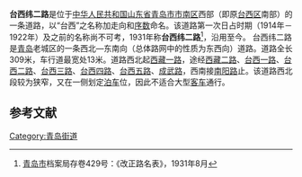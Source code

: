 {{Infobox China Road
|中文道路名称=台西纬二路
|道路名称拼音=TAIXI WEI 2 LU
|路牌类型=Qingdao
|道路方向=WE
|图片=
|图片说明=
|道路属性=城市支路
|道路总长度=0.425
|车速限制=
|行车线数量=
|所在地区=[[中华人民共和国|中华人民共和国]][[山东省|山东省]][[青岛市|青岛市]]
|起点=台西一路
|终点=成武路
|道路命名日期=1931年
|命名缘由=[[台西鎮|台西鎮]]道路整理
|道路旧名=
|道路动工日期=
|通车日期=
|路段主要建筑=
}}
'''台西纬二路'''是位于[[中华人民共和国|中华人民共和国]][[山东省|山东省]][[青岛市|青岛市]][[市南区|市南区]]西部（即原[[台西区|台西区]]南部）的一条道路，以“台西”之名称加走向和[[序数|序数]]命名。该道路第一次日占时期（1914年－1922年）及之前的名称尚不可考，1931年称'''台西纬二路'''<ref>[[青岛市|青岛市]]档案局存卷429号：《改正路名表》，1931年8月</ref>，沿用至今。
台西纬二路是[[青岛|青岛]]老城区的一条西北—东南向（总体路网中的性质为东西向）道路。道路全长309米，车行道最宽处13米。道路西北起[[西藏一路|西藏一路]]，途经[[西藏二路|西藏二路]]、[[台西一路|台西一路]]、[[台西二路|台西二路]]、[[台西三路|台西三路]]、[[台西四路|台西四路]]、[[台西五路|台西五路]]、[[成武路_(青岛)|成武路]]，西南接[[南阳路_(青岛)|南阳路]]止。该道路西北段较为狭窄，又在一侧划定[[泊车|泊车]]位，因此不适合大型[[客车|客车]]通行。

==参考文献==
{{Reflist}}
[[Category:青岛街道|Category:青岛街道]]